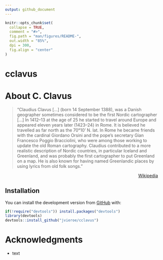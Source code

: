 ```yaml
---
output: github_document
---
```


<!-- README.md is generated from README.Rmd. Please edit that file -->

```r
knitr::opts_chunk$set(
  collapse = TRUE,
  comment = "#>",
  fig.path = "man/figures/README-",
  out.width = "85%",
  dpi = 300,
  fig.align = "center"
)
```

# cclavus

<!-- badges: start -->
<!-- badges: end -->

# About C. Clavus

> "Claudius Clavus [...] (born 14 September 1388), was a Danish geographer sometimes considered to be the first Nordic cartographer [...] In 1412–13 at the age of 25 he started to travel around Europe and appeared eleven years later (1423–24) in Rome. It is believed he travelled as far north as the 70°10' N. lat. In Rome he became friends with the cardinal Giordano Orsini and the pope's secretary Gian Francesco Poggio Bracciolini, who were among those working to update the old Roman cartography. Claudius contributed to a more realistic description of Nordic countries, in particular Iceland and Greenland, and was probably the first cartographer to put Greenland on a map. He is also known for having named Greenlandic places by using lyrics from old folk songs." 

<div style="text-align: right"> [Wikipedia](https://en.wikipedia.org/wiki/Claudius_Clavus) </div>


## Installation

You can install the development version from [GitHub](https://github.com/) with:

``` r
if(!require("devtools")) install.packages("devtools")
library(devtools)
devtools::install_github("jvieroe/cclavus")
```



# Acknowledgments

* text
